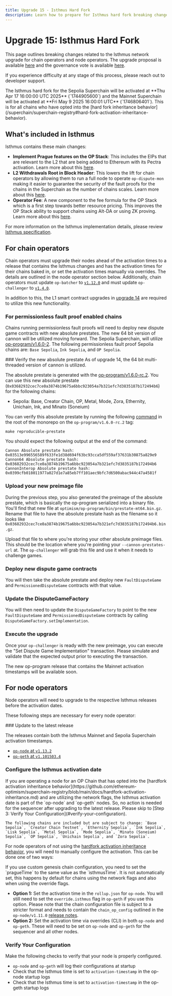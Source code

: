 ```yaml
---
title: Upgrade 15 - Isthmus Hard Fork
description: Learn how to prepare for Isthmus hard fork breaking changes.
---
```



# Upgrade 15: Isthmus Hard Fork

This page outlines breaking changes related to the Isthmus network upgrade for chain operators and node operators. The upgrade proposal is available [here](https://gov.optimism.io/t/upgrade-proposal-15-isthmus-hard-fork/9804) and the governance vote is available [here](https://gov.optimism.io/t/proposal-preview-implement-prague-features-on-the-op-stack/9703).

If you experience difficulty at any stage of this process, please reach out to developer support.

<Info>
  The Isthmus hard fork for the Sepolia Superchain will be activated at **Thu Apr 17 16:00:00 UTC 2025** (`1744905600`) and the Mainnet Superchain will be activated at **Fri May 9 2025 16:00:01 UTC** (`1746806401`).
  This is for all chains who have opted into the [hard fork inheritance behavior](/superchain/superchain-registry#hard-fork-activation-inheritance-behavior).
</Info>

## What's included in Isthmus

Isthmus contains these main changes:

*   **Implement Prague features on the OP Stack**: This includes the EIPs that are relevant to the L2 that are being added to Ethereum with its Pectra activation. Learn more about this [here](https://gov.optimism.io/t/proposal-preview-implement-prague-features-on-the-op-stack/9703).
*   **L2 Withdrawals Root in Block Header**: This lowers the lift for chain operators by allowing them to run a full node to operate `op-dispute-mon` making it easier to guarantee the security of the fault proofs for the chains in the Superchain as the number of chains scales. Learn more about this [here](https://gov.optimism.io/t/proposal-preview-l2-withdrawals-root-in-block-header/9730).
*   **Operator Fee**: A new component to the fee formula for the OP Stack which is a first step towards better resource pricing. This improves the OP Stack ability to support chains using Alt-DA or using ZK proving. Learn more about this [here](https://gov.optimism.io/t/proposal-preview-operator-fee/9715).

For more information on the Isthmus implementation details, please review [Isthmus specification](https://specs.optimism.io/protocol/isthmus/overview.html).

## For chain operators

Chain operators must upgrade their nodes ahead of the activation times to a release that contains the Isthmus changes and has the activation times for their chains baked in, or set the activation times manually via overrides. The details are outlined in the node operator section below. Additionally, chain operators must update `op-batcher` to [`v1.12.0`](https://github.com/ethereum-optimism/optimism/releases/tag/op-batcher%2Fv1.12.0) and must update `op-challenger` to [`v1.4.0`](https://github.com/ethereum-optimism/optimism/releases/tag/op-challenger%2Fv1.4.0). 

In addition to this, the L1 smart contract upgrades in [upgrade 14](/notices/upgrade-14) are required to utilize this new functionality.

### For permissionless fault proof enabled chains

Chains running permissionless fault proofs will need to deploy new dispute game contracts with new absolute prestates. The new 64 bit version of cannon will be utilized moving forward. The Sepolia Superchain, will utilize [op-program/v1.6.0-2](https://github.com/ethereum-optimism/optimism/tree/op-program/v1.6.0-rc.2). The following permissionless fault proof Sepolia chains are: `Base Sepolia`, `Ink Sepolia`, and `OP Sepolia`.

<Steps>
  ### Verify the new absolute prestate

  <Info>
    As of upgrade 14, the 64 bit multi-threaded version of cannon is utilized.
  </Info>

  The absolute prestate is generated with the [op-program/v1.6.0-rc.2](https://github.com/ethereum-optimism/optimism/tree/op-program/v1.6.0-rc.2). You can use this new absolute prestate (`0x03682932cec7ce0a3874b19675a6bbc923054a7b321efc7d3835187b172494b6`) for the following chains:

  *   Sepolia: Base, Creator Chain, OP, Metal, Mode, Zora, Ethernity, Unichain, Ink, and Minato (Soneium)

  You can verify this absolute prestate by running the following [command](https://github.com/ethereum-optimism/optimism/blob/d6fb90dd489e39efa206b55200766ccc075c1d9b/Makefile#L130-L132) in the root of the monorepo on the `op-program/v1.6.0-rc.2` tag:

  ```shell
  make reproducible-prestate
  ```

  You should expect the following output at the end of the command:

  ```shell
  Cannon Absolute prestate hash: 
  0x03513e996556589f633fe1d38d694f63bc93cca5df559af37631b30875a829e9
  Cannon64 Absolute prestate hash: 
  0x03682932cec7ce0a3874b19675a6bbc923054a7b321efc7d3835187b172494b6
  CannonInterop Absolute prestate hash: 
  0x0399cfb018011977a027d1e7a85eb7ff101aec9bfc7d6500abac944c47a4581f
  ```

  ### Upload your new preimage file

  During the previous step, you also generated the preimage of the absolute prestate, which is basically the op-program serialized into a binary file. You'll find that new file at `optimism/op-program/bin/prestate-mt64.bin.gz`. Rename that file to have the absolute prestate hash as the filename so it looks like `0x03682932cec7ce0a3874b19675a6bbc923054a7b321efc7d3835187b172494b6.bin.gz`.

  Upload that file to where you're storing your other absolute preimage files. This should be the location where you're pointing your `--cannon-prestates-url` at. The `op-challenger` will grab this file and use it when it needs to challenge games.

  ### Deploy new dispute game contracts

  You will then take the absolute prestate and deploy new `FaultDisputeGame` and `PermissionedDisputeGame` contracts with that value. 

  ### Update the DisputeGameFactory

  You will then need to update the `DisputeGameFactory` to point to the new `FaultDisputeGame` and `PermissionedDisputeGame` contracts by calling `DisputeGameFactory.setImplementation`. 

  ### Execute the upgrade

  Once your `op-challenger` is ready with the new preimage, you can execute the "Set Dispute Game Implementation" transaction. Please simulate and validate that the expected output prior to executing the transaction.
</Steps>

The new op-program release that contains the Mainnet activation timestamps will be available soon.

## For node operators

Node operators will need to upgrade to the respective Isthmus releases before the activation dates.

These following steps are necessary for every node operator:

<Steps>
  ### Update to the latest release

  The releases contain both the Isthmus Mainnet and Sepolia Superchain activation timestamps.

  *   [`op-node` at `v1.13.2`](https://github.com/ethereum-optimism/optimism/releases/tag/op-node%2Fv1.13.2)
  *   [`op-geth` at `v1.101503.4`](https://github.com/ethereum-optimism/op-geth/releases/tag/v1.101503.4)

  ### Configure the Isthmus activation date

  <Info>
    If you are operating a node for an OP Chain that has opted into the [hardfork activation inheritance behavior](https://github.com/ethereum-optimism/superchain-registry/blob/main/docs/hardfork-activation-inheritance.md) and are utilizing the network flags, the Isthmus activation date is part of the `op-node` and `op-geth` nodes. So, no action is needed for the sequencer after upgrading to the latest release. Please skip to [Step 3: Verify Your Configuration](#verify-your-configuration).

    The following chains are included but are subject to change: `Base Sepolia`, `Creator Chain Testnet`, `Ethernity Sepolia`, `Ink Sepolia`, `Lisk Sepolia`, `Metal Sepolia`, `Mode Sepolia`, `Minato (Soneium) Sepolia`, `OP Sepolia`, `Unichain Sepolia`, and `Zora Sepolia`.
  </Info>

  For node operators of not using the [hardfork activation inheritance behavior](https://github.com/ethereum-optimism/superchain-registry/blob/main/docs/hardfork-activation-inheritance.md), you will need to manually configure the activation. This can be done one of two ways:

  <Info>
    If you use custom genesis chain configuration, you need to set the `pragueTime` to the same value as the `isthmusTime`. It is not automatically set, this happens by default for chains using the network flags and also when using the override flags.
  </Info>

  *   **Option 1:** Set the activation time in the `rollup.json` for `op-node`. You will still need to set the `override.isthmus` flag in `op-geth` if you use this option. Please note that the chain configuration file is subject to a stricter format and needs to contain the `chain_op_config` outlined in the `op-node/v1.11.0` [release notes](https://github.com/ethereum-optimism/optimism/releases/tag/op-node%2Fv1.11.0).
  *   **Option 2:** Set the activation time via overrides (CLI) in both `op-node` and `op-geth`. These will need to be set on `op-node` and `op-geth` for the sequencer and all other nodes.

  ### Verify Your Configuration

  Make the following checks to verify that your node is properly configured.

  *   `op-node` and `op-geth` will log their configurations at startup
  *   Check that the Isthmus time is set to `activation-timestamp` in the op-node startup logs
  *   Check that the Isthmus time is set to `activation-timestamp` in the op-geth startup logs
</Steps>
